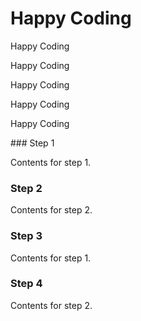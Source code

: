 
# Happy Coding

<Callout type="info">

Happy Coding

</Callout>

<Callout type="important">

Happy Coding

</Callout>

<Callout type="default">

Happy Coding

</Callout>

<Callout type="error">

Happy Coding

</Callout>

<Callout type="warning">

Happy Coding

</Callout>

<Steps>
### Step 1
 
Contents for step 1.
 
### Step 2
 
Contents for step 2.

### Step 3

Contents for step 1.

### Step 4

Contents for step 2.

</Steps>

